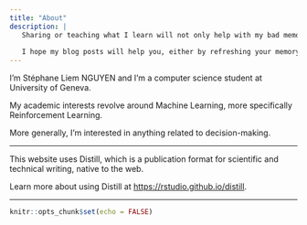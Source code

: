 ```yaml
---
title: "About"
description: |
   Sharing or teaching what I learn will not only help with my bad memory but also help you.
   
   I hope my blog posts will help you, either by refreshing your memory or making you discover something new.
---
```


I'm Stéphane Liem NGUYEN and I'm a computer science student at University of Geneva.

My academic interests revolve around Machine Learning, more specifically Reinforcement Learning.

More generally, I'm interested in anything related to decision-making.

---



This website uses Distill, which is a publication format for scientific and technical writing, native to the web.

Learn more about using Distill at <https://rstudio.github.io/distill>.

---

```r
knitr::opts_chunk$set(echo = FALSE)
```

